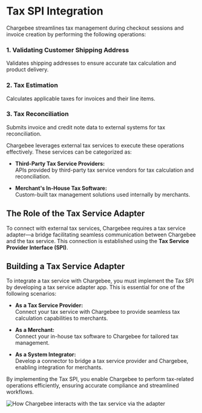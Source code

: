 # Tax SPI Integration

Chargebee streamlines tax management during checkout sessions and invoice creation by performing the following operations:

### 1. Validating Customer Shipping Address
Validates shipping addresses to ensure accurate tax calculation and product delivery.

### 2. Tax Estimation
Calculates applicable taxes for invoices and their line items.

### 3. Tax Reconciliation
Submits invoice and credit note data to external systems for tax reconciliation.

Chargebee leverages external tax services to execute these operations effectively. These services can be categorized as:

- **Third-Party Tax Service Providers:**  
  APIs provided by third-party tax service vendors for tax calculation and reconciliation.

- **Merchant's In-House Tax Software:**  
  Custom-built tax management solutions used internally by merchants.

## The Role of the Tax Service Adapter

To connect with external tax services, Chargebee requires a tax service adapter—a bridge facilitating seamless communication between Chargebee and the tax service. This connection is established using the **Tax Service Provider Interface (SPI)**.

## Building a Tax Service Adapter

To integrate a tax service with Chargebee, you must implement the Tax SPI by developing a tax service adapter app. This is essential for one of the following scenarios:

- **As a Tax Service Provider:**  
  Connect your tax service with Chargebee to provide seamless tax calculation capabilities to merchants.

- **As a Merchant:**  
  Connect your in-house tax software to Chargebee for tailored tax management.

- **As a System Integrator:**  
  Develop a connector to bridge a tax service provider and Chargebee, enabling integration for merchants.

By implementing the Tax SPI, you enable Chargebee to perform tax-related operations efficiently, ensuring accurate compliance and streamlined workflows.

![How Chargebee interacts with the tax service via the adapter](./images/tax_spi_workflow.png)
